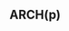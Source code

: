 ## ARCH(p)

\begin{code}{Stan}{General ARCH(p) model}{code-arch}
data {
  int<lower=1> T; // Length of the TS
  int<lower=1> p; // Order of ARCH(p)
  vector[T] y;    // Log of returns
}

parameters {
  real<lower=0> alpha0; // Intercept
  simplex[p + 1] alpha; // Coefficients with stationarity
  real<lower=1> nu;     // Degrees of freedom
}

transformed parameters {
  vector[T - p] sigma2 = rep_vector(alpha0, T - p); // Conditional variance

  // Skip first *p* observations as there are no lags for them
  for (i in 1:(T - p)) {
    for (j in 1:p) {
      sigma2[i] += alpha[j] * square(y[i + p - j]);
    }
  }
}

model {
  nu     ~ gamma(4, 0.4);
  alpha0 ~ gamma(2, 4);
  alpha  ~ beta(2, 2);

  for (i in 1:(T - p)) {
    y[i + p] ~ student_t(nu, 0, sqrt(sigma2[i]));
  }
}

generated quantities {
  real total = sum(alpha[1:p]);
  vector[T - p] log_lik;
  vector[T - p] y_pred;

  for (i in 1:(T - p)) {
    y_pred[i] = student_t_rng(nu, 0, sqrt(sigma2[i]));
    log_lik[i] = student_t_lpdf(y[i + p] | nu, 0, sqrt(sigma2[i]));
  }
}
\end{code}